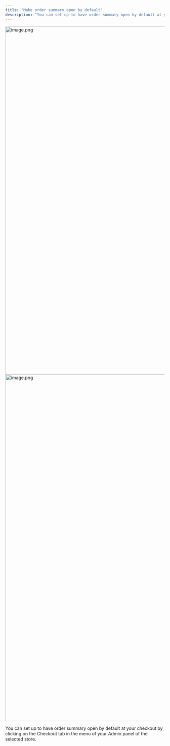 ```yaml
---
title: "Make order summary open by default"
description: "You can set up to have order summary open by default at your checkout by clicking on the Checkout tab in the menu of your Admin panel of the selected store...."
---
```



<Steps>
  <Step title="Click on Checkout, then click on Behaviour and Edit Behaviour.">
    <img
      src="https://mintcdn.com/tagadapay/ikBUhXOL7Nm1Wae_/assets/knowledge-center/checkout-customization/image-2a994461.png?fit=max&auto=format&n=ikBUhXOL7Nm1Wae_&q=85&s=90c7cc726e7eb0cdb601291c31b363a9"
      alt="image.png"
      data-og-width="1919"
      width="1919"
      data-og-height="1098"
      height="1098"
      data-path="assets/knowledge-center/checkout-customization/image-2a994461.png"
      data-optimize="true"
      data-opv="2"
      srcset="https://mintcdn.com/tagadapay/ikBUhXOL7Nm1Wae_/assets/knowledge-center/checkout-customization/image-2a994461.png?w=280&fit=max&auto=format&n=ikBUhXOL7Nm1Wae_&q=85&s=e1aa80db53c61a56ef15bbce980ed724 280w, https://mintcdn.com/tagadapay/ikBUhXOL7Nm1Wae_/assets/knowledge-center/checkout-customization/image-2a994461.png?w=560&fit=max&auto=format&n=ikBUhXOL7Nm1Wae_&q=85&s=33617815c52703d9260ef1061bc16b93 560w, https://mintcdn.com/tagadapay/ikBUhXOL7Nm1Wae_/assets/knowledge-center/checkout-customization/image-2a994461.png?w=840&fit=max&auto=format&n=ikBUhXOL7Nm1Wae_&q=85&s=ba4c2914193bc5d00f8a194126f71e9b 840w, https://mintcdn.com/tagadapay/ikBUhXOL7Nm1Wae_/assets/knowledge-center/checkout-customization/image-2a994461.png?w=1100&fit=max&auto=format&n=ikBUhXOL7Nm1Wae_&q=85&s=29ef9444365a600f6e4a62b673048842 1100w, https://mintcdn.com/tagadapay/ikBUhXOL7Nm1Wae_/assets/knowledge-center/checkout-customization/image-2a994461.png?w=1650&fit=max&auto=format&n=ikBUhXOL7Nm1Wae_&q=85&s=024e970c323331b5652f03ebb6f7a706 1650w, https://mintcdn.com/tagadapay/ikBUhXOL7Nm1Wae_/assets/knowledge-center/checkout-customization/image-2a994461.png?w=2500&fit=max&auto=format&n=ikBUhXOL7Nm1Wae_&q=85&s=fc1032149bf81fbdfdd5b744416ab1fd 2500w"
    />
  </Step>
  <Step title="Click on Behavior tab. Enable the Order Summary Open by Default button, if you would like the order summary to be open by default at your checkout.">
    <img
      src="https://mintcdn.com/tagadapay/MAAamJh2LQv3OeUe/assets/knowledge-center/checkout-customization/image-a36cc40c.png?fit=max&auto=format&n=MAAamJh2LQv3OeUe&q=85&s=fcb09eaea14b0d78fa4c580cb4ae082a"
      alt="image.png"
      data-og-width="1919"
      width="1919"
      data-og-height="1095"
      height="1095"
      data-path="assets/knowledge-center/checkout-customization/image-a36cc40c.png"
      data-optimize="true"
      data-opv="2"
      srcset="https://mintcdn.com/tagadapay/MAAamJh2LQv3OeUe/assets/knowledge-center/checkout-customization/image-a36cc40c.png?w=280&fit=max&auto=format&n=MAAamJh2LQv3OeUe&q=85&s=1136c9e6ef85ef852fd940c0612c5abf 280w, https://mintcdn.com/tagadapay/MAAamJh2LQv3OeUe/assets/knowledge-center/checkout-customization/image-a36cc40c.png?w=560&fit=max&auto=format&n=MAAamJh2LQv3OeUe&q=85&s=a11eaf5a8ef5bcab90f7a31eee22f181 560w, https://mintcdn.com/tagadapay/MAAamJh2LQv3OeUe/assets/knowledge-center/checkout-customization/image-a36cc40c.png?w=840&fit=max&auto=format&n=MAAamJh2LQv3OeUe&q=85&s=6a4a191452132359c0a5a268d2844780 840w, https://mintcdn.com/tagadapay/MAAamJh2LQv3OeUe/assets/knowledge-center/checkout-customization/image-a36cc40c.png?w=1100&fit=max&auto=format&n=MAAamJh2LQv3OeUe&q=85&s=75445e1485c89088f18475afb0534a1b 1100w, https://mintcdn.com/tagadapay/MAAamJh2LQv3OeUe/assets/knowledge-center/checkout-customization/image-a36cc40c.png?w=1650&fit=max&auto=format&n=MAAamJh2LQv3OeUe&q=85&s=d745373ae1c8cda582a3f5f9f0754b3e 1650w, https://mintcdn.com/tagadapay/MAAamJh2LQv3OeUe/assets/knowledge-center/checkout-customization/image-a36cc40c.png?w=2500&fit=max&auto=format&n=MAAamJh2LQv3OeUe&q=85&s=b1eb3df70b95a7a25eadbbe0e35a4cec 2500w"
    />
  </Step>
  <Step title="Once you are done, don’t forget to click on Save changes">
    
  </Step>
</Steps>

You can set up to have order summary open by default at your checkout by clicking on the Checkout tab in the menu of your Admin panel of the selected store.